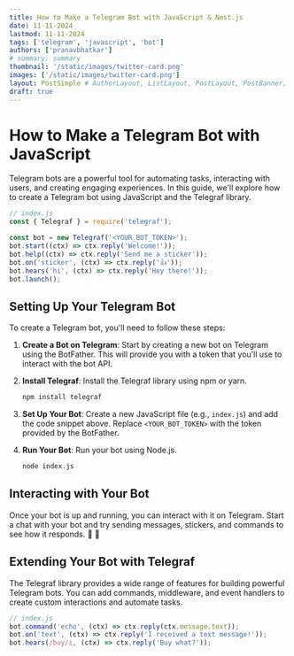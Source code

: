 ```yaml
---
title: How to Make a Telegram Bot with JavaScript & Nest.js
date: 11-11-2024
lastmod: 11-11-2024
tags: ['telegram', 'javascript', 'bot']
authors: ['pranavbhatkar']
# summary: summary
thumbnail: '/static/images/twitter-card.png'
images: ['/static/images/twitter-card.png']
layout: PostSimple # AuthorLayout, ListLayout, PostLayout, PostBanner, PostSimple
draft: true
---
```



# How to Make a Telegram Bot with JavaScript

Telegram bots are a powerful tool for automating tasks, interacting with users, and creating engaging experiences. In this guide, we'll explore how to create a Telegram bot using JavaScript and the Telegraf library.

```javascript
// index.js
const { Telegraf } = require('telegraf');

const bot = new Telegraf('<YOUR_BOT_TOKEN>');
bot.start((ctx) => ctx.reply('Welcome!'));
bot.help((ctx) => ctx.reply('Send me a sticker'));
bot.on('sticker', (ctx) => ctx.reply('👍'));
bot.hears('hi', (ctx) => ctx.reply('Hey there!'));
bot.launch();
```

## Setting Up Your Telegram Bot

To create a Telegram bot, you'll need to follow these steps:

1. **Create a Bot on Telegram**: Start by creating a new bot on Telegram using the BotFather. This will provide you with a token that you'll use to interact with the bot API.

2. **Install Telegraf**: Install the Telegraf library using npm or yarn.

   ```bash
   npm install telegraf
   ```

3. **Set Up Your Bot**: Create a new JavaScript file (e.g., `index.js`) and add the code snippet above. Replace `<YOUR_BOT_TOKEN>` with the token provided by the BotFather.

4. **Run Your Bot**: Run your bot using Node.js.

   ```bash
   node index.js
   ```

## Interacting with Your Bot

Once your bot is up and running, you can interact with it on Telegram. Start a chat with your bot and try sending messages, stickers, and commands to see how it responds. 🎉 🍾

## Extending Your Bot with Telegraf

The Telegraf library provides a wide range of features for building powerful Telegram bots. You can add commands, middleware, and event handlers to create custom interactions and automate tasks.

```javascript
// index.js
bot.command('echo', (ctx) => ctx.reply(ctx.message.text));
bot.on('text', (ctx) => ctx.reply('I received a text message!'));
bot.hears(/buy/i, (ctx) => ctx.reply('Buy what?'));
```

